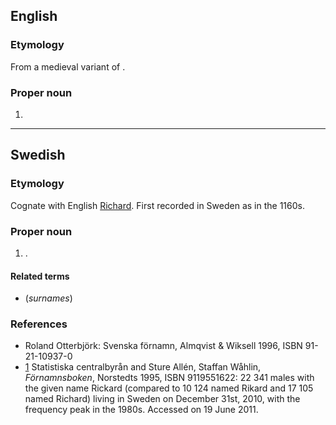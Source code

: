 ==English==

===Etymology===
From a medieval variant of {{m|en|Richard}}.

===Proper noun===
{{en-proper noun}}

# {{surname|from=given names}}

----

==Swedish==

===Etymology===
Cognate with English [[Richard]]. First recorded in Sweden as {{m|sv|Rikard}} in the 1160s.

===Proper noun===
{{head|sv|proper noun}}

# {{given name|male|lang=sv}}.

====Related terms====
* (''surnames'') {{l|sv|Rickardsson}}

===References===
* Roland Otterbjörk: Svenska förnamn, Almqvist & Wiksell 1996, ISBN 91-21-10937-0
* [http://www.scb.se/Pages/NameSearch____259432.aspx] Statistiska centralbyrån and Sture Allén, Staffan Wåhlin, ''Förnamnsboken'', Norstedts 1995, ISBN 9119551622: 22 341 males with the given name Rickard (compared to 10 124 named Rikard and 17 105 named Richard) living in Sweden on December 31st, 2010, with the frequency peak in the 1980s. Accessed on 19 June 2011.